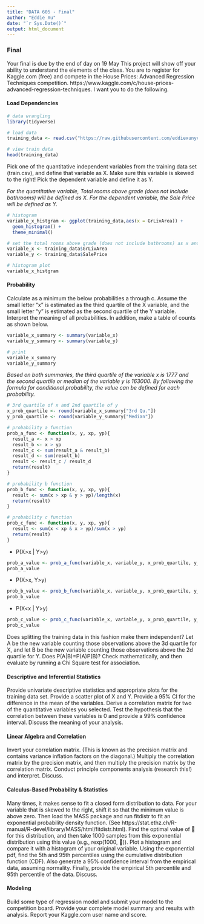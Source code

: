 ```yaml
---
title: "DATA 605 - Final"
author: "Eddie Xu"
date: "`r Sys.Date()`"
output: html_document
---
```


### Final
Your final is due by the end of day on 19 May This project will show off your ability to understand the elements of the class. You are to register for Kaggle.com (free) and compete in the House Prices: Advanced Regression Techniques competition. https://www.kaggle.com/c/house-prices-advanced-regression-techniques. I want you to do the following.

#### Load Dependencies
```r
# data wrangling
library(tidyverse)

# load data
training_data <- read.csv("https://raw.githubusercontent.com/eddiexunyc/DATA605_FINAL/main/Resources/train.csv")

# view train data
head(training_data)
```

Pick one of the quantitative independent variables from the training data set (train.csv), and define that variable as X. Make sure this variable is skewed to the right! Pick the dependent variable and define it as Y.

*For the quantitative variable, Total rooms above grade (does not include bathrooms) will be defined as X. For the dependent variable, the Sale Price will be defined as Y.*
```r
# histogram
variable_x_histgram <- ggplot(training_data,aes(x = GrLivArea)) +
  geom_histogram() +
  theme_minimal()

# set the total rooms above grade (does not include bathrooms) as x and Sale Price as y
variable_x <- training_data$GrLivArea
variable_y <- training_data$SalePrice

# histogram plot
variable_x_histgram
```

#### Probability
Calculate as a minimum the below probabilities a through c. Assume the small letter "x" is estimated as the third quartile of the X variable, and the small letter "y" is estimated as the second quartile of the Y variable. Interpret the meaning of all probabilities. In addition, make a table of counts as shown below.

```r
variable_x_summary <- summary(variable_x)
variable_y_summary <- summary(variable_y)

# print
variable_x_summary
variable_y_summary
```

*Based on both summaries, the third quartile of the variable x is 1777 and the second quartile or median of the variable y is 163000. By following the formula for conditional probability, the value can be defined for each probability.*
```r
# 3rd quartile of x and 2nd quartile of y
x_prob_quartile <- round(variable_x_summary["3rd Qu."])
y_prob_quartile <- round(variable_y_summary["Median"])

# probability a function
prob_a_func <- function(x, y, xp, yp){
  result_a <- x > xp
  result_b <- x > yp
  result_c <- sum(result_a & result_b)
  result_d <- sum(result_b)
  result <- result_c / result_d
  return(result)
}

# probability b function
prob_b_func <- function(x, y, xp, yp){
  result <- sum(x > xp & y > yp)/length(x)
  return(result)
}

# probability c function
prob_c_func <- function(x, y, xp, yp){
  result <- sum(x < xp & x > yp)/sum(x > yp)
  return(result)
}
```

- P(X>x | Y>y)
```r
prob_a_value <- prob_a_func(variable_x, variable_y, x_prob_quartile, y_prob_quartile)
prob_a_value
```

- P(X>x, Y>y)		
```r
prob_b_value <- prob_b_func(variable_x, variable_y, x_prob_quartile, y_prob_quartile)
prob_b_value
```

- P(X<x | Y>y)
```r
prob_c_value <- prob_c_func(variable_x, variable_y, x_prob_quartile, y_prob_quartile)
prob_c_value
```

Does splitting the training data in this fashion make them independent? Let A be the new variable counting those observations above the 3d quartile for X, and let B be the new variable counting those observations above the 2d quartile for Y. Does P(A|B)=P(A)P(B)? Check mathematically, and then evaluate by running a Chi Square test for association.

#### Descriptive and Inferential Statistics
Provide univariate descriptive statistics and appropriate plots for the training data set. Provide a scatter plot of X and Y. Provide a 95% CI for the difference in the mean of the variables. Derive a correlation matrix for two of the quantitative variables you selected. Test the hypothesis that the correlation between these variables is 0 and provide a 99% confidence interval. Discuss the meaning of your analysis.

#### Linear Algebra and Correlation
Invert your correlation matrix. (This is known as the precision matrix and contains variance inflation factors on the diagonal.) Multiply the correlation matrix by the precision matrix, and then multiply the precision matrix by the correlation matrix. Conduct principle components analysis (research this!) and interpret. Discuss.

#### Calculus-Based Probability & Statistics
Many times, it makes sense to fit a closed form distribution to data. For your variable that is skewed to the right, shift it so that the minimum value is above zero. Then load the MASS package and run fitdistr to fit an exponential probability density function. (See  https://stat.ethz.ch/R-manual/R-devel/library/MASS/html/fitdistr.html). Find the optimal value of  for this distribution, and then take 1000 samples from this exponential distribution using this value (e.g., rexp(1000, )). Plot a histogram and compare it with a histogram of your original variable.   Using the exponential pdf, find the 5th and 95th percentiles using the cumulative distribution function (CDF). Also generate a 95% confidence interval from the empirical data, assuming normality. Finally, provide the empirical 5th percentile and 95th percentile of the data. Discuss.

#### Modeling
Build some type of regression  model and submit your model to the competition board. Provide your complete model summary and results with analysis. Report your Kaggle.com user name and score.












